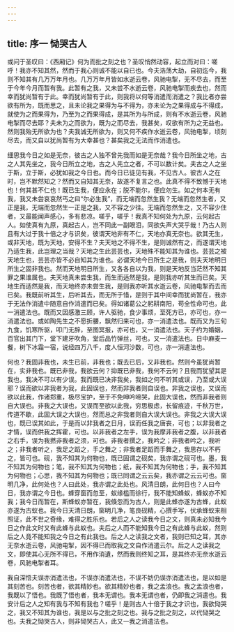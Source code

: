 ```yaml
---
---
---
```

title: 序一 恸哭古人
---




或问于圣叹曰：《西厢记》何为而批之刻之也？圣叹悄然动容，起立而对曰：嗟呼！我亦不知其然，然而于我心则诚不能以自已也。今夫浩荡大劫，自初迄今，我则不知其有几万万年月也。几万万年月皆如水逝云卷，风驰电掣，无不尽去，而至于今年今月而暂有我。此暂有之我，又未尝不水逝云卷，风驰电掣而疾去也，然而幸而犹尚暂有于此。幸而犹尚暂有于此，则我将以何等消遣而消遣之？我比者亦尝欲有所为，既而思之，且未论我之果得为与不得为，亦未论为之果得成与不得成，就使为之而果得为，乃至为之而果得成，是其所为与所成，则有不水逝云卷，风驰电掣而尽去耶？夫未为之而欲为，既为之而尽去，我甚矣，叹欲有所为之无益也。然则我殆无所欲为也？夫我诚无所欲为，则又何不疾作水逝云卷，风驰电掣，顷刻尽去，而又自以犹尚暂有为大幸甚也？甚矣我之无法而作消遣也。

细思我今日之如是无奈，彼古之人独不曾先我而如是无奈哉？我今日所坐之地，古之人其先坐之，我今日所立之地，古之人先立之者，不可以数计矣。夫古之人之坐于斯，立于斯，必犹如我之今日也。而今日已徒见有我，不见古人。彼古人之在时，岂不默然知之？然而又自知其无奈，故遂不复言之也。此真不得不致憾于天地也！何其甚不仁也！既已生我，便应永在；脱不能尔，便应勿生。如之何本无有我，我又未尝哀哀然丐之曰“尔必生我”，而无端而忽然生我？无端而忽然生者，又正是我，无端而忽然生一正是之我，又不容之少往。无端而忽然生之，又不容少住者，又最能闻声感心，多有悲凉。嗟乎，嗟乎！我真不知何处为九原，云何起古人。如使真有九原，真起古人，岂不同此一副眼泪，同欲失声大哭乎哉！乃古人则且有大过于我十倍之才与识矣，彼谓天地非有不仁，天地亦真无奈也。欲其无生，或非天地，既为天地，安得不生？夫天地之不得不生，是则诚然有之，而遂谓天地乃适生我，此岂理之当哉？天地之生此芸芸也，天地殊不能知其为谁也。芸芸之被天地生也，芸芸亦皆不必自知其为谁也。必谓天地今日所生之是我，则夫天地明日所生之固非我也。然而天地明日所生，又各各自以为我，则是天地反当茫然不知其罪之果谁属也。夫天地真未尝生我，而生而适然是我，是则我亦听其生而已矣。天地生而适然是我，而天地终亦未尝生我，是则我亦听其水逝云卷，风驰电掣而去而已矣。我既前听其生，后听其去，而无所于惜，是则于其中间幸而犹尚暂在，我亦于无法作消遣中随意自作消遣而已矣。得如诸葛公之躬耕南阳，苟全性命可也，此一消遣法也。既而又因感激三顾，许人驱驰，食少事烦，至死方已，亦可也，亦一消遣法也。或如陶先生之不愿折腰，飘然归来可也，亦一消遣法也。既而又为三旬九食，饥寒所驱，叩门无辞，至图冥报，亦可也，又一消遣法也。天子约为婚姻，百官出其门下，堂下建牙吹角，堂后品竹弹丝，可也，又一消遣法也。日中麻麦一餐，树下冰霜一宿，说经四万八千，度人恒河沙数，可也，亦一消遣法也。

何也？我固非我也，未生已前，非我也；既去已后，又非我也。然则今虽犹尚暂在，实非我也。既已非我，我欲云何？抑既已非我，我何不云何？且我而犹望其是我也，我决不可以有少误。我而既已决非我矣，我如之何不听其或误，乃至或大误耶？误而欲以非我者为我，此固误也，然而非我者则自误也。非我之误也，又误而欲以此我，作诸郑重，极尽宝护，至于不免呻吟啼哭，此固大误也，然而非我者则自大误也。非我之大误也，又误而至欲以此我，穷思极虑，长留痕迹，千秋万世，传道不歇，此固大误之大误也，然而总之非我者则自大误大误也。非我之大误大误也，既已误其如此，于是而以非我者之日月，误而任我之唐丧，可也；以非我者之才情，误而供我之挥霍，可也。以非我者之左手，误为我摩非我者之腹，以非我者之右手，误为我撚非我者之须，可也。非我者撰之，我吟之；非我者吟之，我听之；非我者听之，我足之蹈之，手之舞之；非我者足蹈而手舞之，我思存以不朽之，皆可也。砚，我不知其为何物也，既已固谓之砚矣，我亦谓之砚可也。墨，我不知其为何物也；笔，我不知其为何物也；纸，我不知其为何物也；手，我不知其为何物也；心思，我不知其为何物也；既已同谓之云云矣，我亦谓之云云可也。窗明几净，此何处也？人曰此处，我亦谓之此处也。风清日朗，此何日也？人曰今日，我亦谓之今日也。蜂穿窗而忽至，蚁缘槛而徐行，我不能知蜂蚁，蜂蚁亦不知我；我今日而暂在，斯蜂蚁亦暂在，我倏忽而为古人，则是此蜂亦遂为古蜂，此蚁亦遂为古蚁也。我今日天清日朗，窗明几净，笔良砚精，心撰手写，伏承蜂蚁来相照证，此不世之奇缘，难得之胜乐也。若后之人之读我今日之文，则真未必知我今日之作此文时又有此蜂与此蚁也。夫后之人而不能知我今日之有此蜂与此蚁，然则后之人竟不能知我之今日之有此我也。后之人之读我之文者，我则已知之耳，其亦无奈水逝云卷，风驰电掣，因不得已而取我之文自作消遣云尔。后之人之读我之文，即使其心无所不得已，不用作消遺，然而我则终知之耳，是其终亦无奈水逝云卷，风驰电掣者耳。

我自深悟夫误亦消遣法也，不误亦消遣法也，不误不妨仍误亦消遣法也，是以如是其刻苦也。刻苦也者，欲其精妙也。欲其精妙也者，我之孟浪也。我之孟浪也者，我既以了悟也。我既了悟也者，我本无谓也。我本无谓也者，仍即我之消遣也。我安计后之人之知有我与不知有我也？嗟乎！是则古人十倍于我之才识也，我欲恸哭之，我又不知其为谁也，我是以与之批之刻之也。我与之批之刻之，以代恸哭之也。夫我之恸哭古人，则非恸哭古人，此又一我之消遣法也。